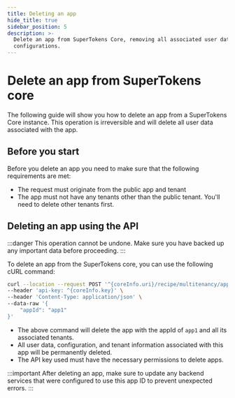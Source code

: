 ```yaml
---
title: Deleting an app
hide_title: true
sidebar_position: 5
description: >-
  Delete an app from SuperTokens Core, removing all associated user data and
  configurations.
---
```



# Delete an app from SuperTokens core

The following guide will show you how to delete an app from a SuperTokens Core instance. This operation is irreversible and will delete all user data associated with the app.

## Before you start

Before you delete an app you need to make sure that the following requirements are met:
- The request must originate from the public app and tenant
- The app must not have any tenants other than the public tenant. You'll need to delete other tenants first.

## Deleting an app using the API

:::danger
This operation cannot be undone. Make sure you have backed up any important data before proceeding.
:::

To delete an app from the SuperTokens core, you can use the following cURL command:

```bash
curl --location --request POST '^{coreInfo.uri}/recipe/multitenancy/app/remove' \
--header 'api-key: ^{coreInfo.key}' \
--header 'Content-Type: application/json' \
--data-raw '{
    "appId": "app1"
}'
```

- The above command will delete the app with the appId of `app1` and all its associated tenants.
- All user data, configuration, and tenant information associated with this app will be permanently deleted.
- The API key used must have the necessary permissions to delete apps.

:::important
After deleting an app, make sure to update any backend services that were configured to use this app ID to prevent unexpected errors.
:::
